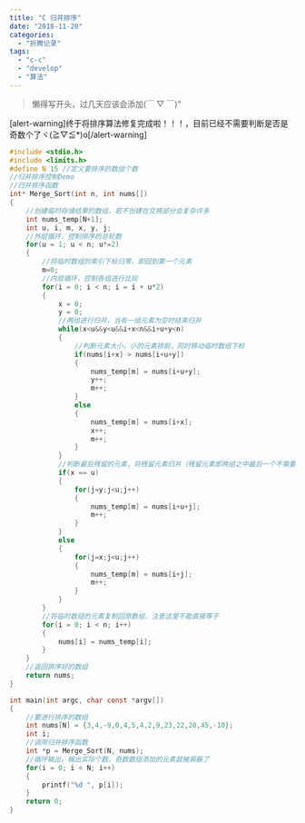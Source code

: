 ```yaml
---
title: "C 归并排序"
date: "2018-11-20"
categories:
  - "折腾记录"
tags:
  - "c-c"
  - "develop"
  - "算法"
---
```


> 懒得写开头，过几天应该会添加(￣ ▽ ￣)"

\[alert-warning\]终于将排序算法修复完成啦！！！，目前已经不需要判断是否是奇数个了ヾ(≧▽≦\*)o\[/alert-warning\]

```c
#include <stdio.h>
#include <limits.h>
#define N 15 //定义要排序的数组个数
//归并排序控制Demo
//归并排序函数
int* Merge_Sort(int n, int nums[])
{
    //创建临时存储结果的数组，若不创建在交换部分会复杂许多
    int nums_temp[N+1];
    int u, i, m, x, y, j;
    //外层循环，控制排序的总轮数
    for(u = 1; u < n; u*=2)
    {
        //将临时数组的索引下标归零，即回到第一个元素
        m=0;
        //内层循环，控制各组进行比较
        for(i = 0; i < n; i = i + u*2)
        {
            x = 0;
            y = 0;
            //两组进行归并，当有一组元素为空时结束归并
            while(x<u&&y<u&&i+x<n&&i+u+y<n)
            {
                //判断元素大小，小的元素排前，同时移动临时数组下标
                if(nums[i+x] > nums[i+u+y])
                {
                    nums_temp[m] = nums[i+u+y];
                    y++;
                    m++;
                }
                else
                {
                    nums_temp[m] = nums[i+x];
                    x++;
                    m++;
                }
            }
            //判断最后残留的元素，将残留元素归并（残留元素即两组之中最后一个不需要比较的元素）
            if(x == u)
            {
                for(j=y;j<u;j++)
                {
                    nums_temp[m] = nums[i+u+j];
                    m++;
                }
            }
            else
            {
                for(j=x;j<u;j++)
                {
                    nums_temp[m] = nums[i+j];
                    m++;
                }
            }
        }
        //将临时数组的元素复制回原数组，注意这里不能直接等于
        for(i = 0; i < n; i++)
        {
            nums[i] = nums_temp[i];
        }
    }
    //返回排序好的数组
    return nums;
}

int main(int argc, char const *argv[])
{
    //要进行排序的数组
    int nums[N] = {3,4,-9,0,4,5,4,2,9,23,22,20,45,-10};
    int i;
    //调用归并排序函数
    int *p = Merge_Sort(N, nums);
    //循环输出，输出实际个数，奇数数组添加的元素就被屏蔽了
    for(i = 0; i < N; i++)
    {
        printf("%d ", p[i]);
    }
    return 0;
}
```
